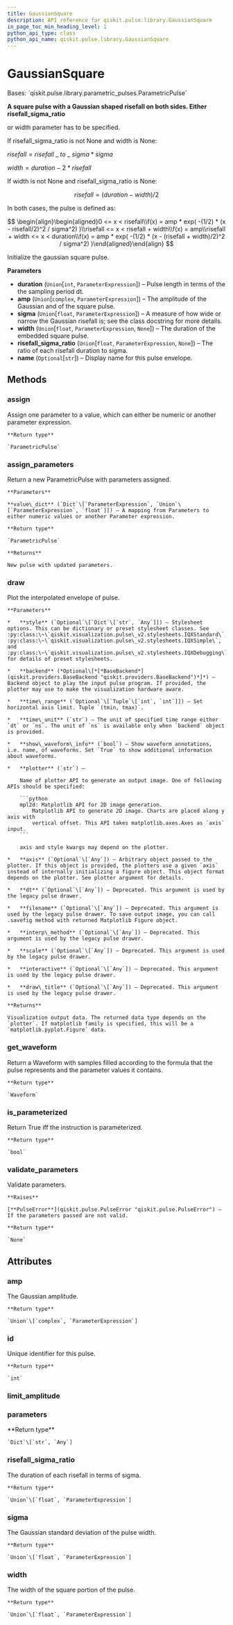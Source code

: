 ```yaml
---
title: GaussianSquare
description: API reference for qiskit.pulse.library.GaussianSquare
in_page_toc_min_heading_level: 1
python_api_type: class
python_api_name: qiskit.pulse.library.GaussianSquare
---
```


# GaussianSquare

<Class id="qiskit.pulse.library.GaussianSquare" github="https://github.com/qiskit/qiskit/tree/stable/0.18/qiskit/pulse/library/parametric_pulses.py" signature="GaussianSquare(duration, amp, sigma, width=None, risefall_sigma_ratio=None, name=None)">
  Bases: `qiskit.pulse.library.parametric_pulses.ParametricPulse`

  **A square pulse with a Gaussian shaped risefall on both sides. Either risefall\_sigma\_ratio**

  or width parameter has to be specified.

  If risefall\_sigma\_ratio is not None and width is None:

  $risefall = risefall$ \_ $to$ \_ $sigma * sigma$

  $width = duration - 2 * risefall$

  If width is not None and risefall\_sigma\_ratio is None:

$$
risefall = (duration - width) / 2
$$

  In both cases, the pulse is defined as:

$$
\begin{align}\begin{aligned}0 <= x < risefall\\f(x) = amp * exp( -(1/2) * (x - risefall/2)^2 / sigma^2) )\\risefall <= x < risefall + width\\f(x) = amp\\risefall + width <= x < duration\\f(x) = amp * exp( -(1/2) * (x - (risefall + width)/2)^2 / sigma^2) )\end{aligned}\end{align} 
$$

  Initialize the gaussian square pulse.

  **Parameters**

  *   **duration** (`Union`\[`int`, `ParameterExpression`]) – Pulse length in terms of the the sampling period dt.
  *   **amp** (`Union`\[`complex`, `ParameterExpression`]) – The amplitude of the Gaussian and of the square pulse.
  *   **sigma** (`Union`\[`float`, `ParameterExpression`]) – A measure of how wide or narrow the Gaussian risefall is; see the class docstring for more details.
  *   **width** (`Union`\[`float`, `ParameterExpression`, `None`]) – The duration of the embedded square pulse.
  *   **risefall\_sigma\_ratio** (`Union`\[`float`, `ParameterExpression`, `None`]) – The ratio of each risefall duration to sigma.
  *   **name** (`Optional`\[`str`]) – Display name for this pulse envelope.

  ## Methods

  ### assign

  <Function id="qiskit.pulse.library.GaussianSquare.assign" name="assign" signature="GaussianSquare.assign(parameter, value)">
    Assign one parameter to a value, which can either be numeric or another parameter expression.

    **Return type**

    `ParametricPulse`
  </Function>

  ### assign\_parameters

  <Function id="qiskit.pulse.library.GaussianSquare.assign_parameters" name="assign_parameters" signature="GaussianSquare.assign_parameters(value_dict)">
    Return a new ParametricPulse with parameters assigned.

    **Parameters**

    **value\_dict** (`Dict`\[`ParameterExpression`, `Union`\[`ParameterExpression`, `float`]]) – A mapping from Parameters to either numeric values or another Parameter expression.

    **Return type**

    `ParametricPulse`

    **Returns**

    New pulse with updated parameters.
  </Function>

  ### draw

  <Function id="qiskit.pulse.library.GaussianSquare.draw" name="draw" signature="GaussianSquare.draw(dt=None, style=None, filename=None, interp_method=None, scale=None, interactive=None, draw_title=None, backend=None, time_range=None, time_unit='dt', show_waveform_info=True, plotter='mpl2d', axis=None)">
    Plot the interpolated envelope of pulse.

    **Parameters**

    *   **style** (`Optional`\[`Dict`\[`str`, `Any`]]) – Stylesheet options. This can be dictionary or preset stylesheet classes. See :py:class:\~\`qiskit.visualization.pulse\_v2.stylesheets.IQXStandard\`, :py:class:\~\`qiskit.visualization.pulse\_v2.stylesheets.IQXSimple\`, and :py:class:\~\`qiskit.visualization.pulse\_v2.stylesheets.IQXDebugging\` for details of preset stylesheets.

    *   **backend** (*Optional\[*[*BaseBackend*](qiskit.providers.BaseBackend "qiskit.providers.BaseBackend")*]*) – Backend object to play the input pulse program. If provided, the plotter may use to make the visualization hardware aware.

    *   **time\_range** (`Optional`\[`Tuple`\[`int`, `int`]]) – Set horizontal axis limit. Tuple `(tmin, tmax)`.

    *   **time\_unit** (`str`) – The unit of specified time range either `dt` or `ns`. The unit of `ns` is available only when `backend` object is provided.

    *   **show\_waveform\_info** (`bool`) – Show waveform annotations, i.e. name, of waveforms. Set `True` to show additional information about waveforms.

    *   **plotter** (`str`) –

        Name of plotter API to generate an output image. One of following APIs should be specified:

        ```python
        mpl2d: Matplotlib API for 2D image generation.
            Matplotlib API to generate 2D image. Charts are placed along y axis with
            vertical offset. This API takes matplotlib.axes.Axes as `axis` input.
        ```

        axis and style kwargs may depend on the plotter.

    *   **axis** (`Optional`\[`Any`]) – Arbitrary object passed to the plotter. If this object is provided, the plotters use a given `axis` instead of internally initializing a figure object. This object format depends on the plotter. See plotter argument for details.

    *   **dt** (`Optional`\[`Any`]) – Deprecated. This argument is used by the legacy pulse drawer.

    *   **filename** (`Optional`\[`Any`]) – Deprecated. This argument is used by the legacy pulse drawer. To save output image, you can call .savefig method with returned Matplotlib Figure object.

    *   **interp\_method** (`Optional`\[`Any`]) – Deprecated. This argument is used by the legacy pulse drawer.

    *   **scale** (`Optional`\[`Any`]) – Deprecated. This argument is used by the legacy pulse drawer.

    *   **interactive** (`Optional`\[`Any`]) – Deprecated. This argument is used by the legacy pulse drawer.

    *   **draw\_title** (`Optional`\[`Any`]) – Deprecated. This argument is used by the legacy pulse drawer.

    **Returns**

    Visualization output data. The returned data type depends on the `plotter`. If matplotlib family is specified, this will be a `matplotlib.pyplot.Figure` data.
  </Function>

  ### get\_waveform

  <Function id="qiskit.pulse.library.GaussianSquare.get_waveform" name="get_waveform" signature="GaussianSquare.get_waveform()">
    Return a Waveform with samples filled according to the formula that the pulse represents and the parameter values it contains.

    **Return type**

    `Waveform`
  </Function>

  ### is\_parameterized

  <Function id="qiskit.pulse.library.GaussianSquare.is_parameterized" name="is_parameterized" signature="GaussianSquare.is_parameterized()">
    Return True iff the instruction is parameterized.

    **Return type**

    `bool`
  </Function>

  ### validate\_parameters

  <Function id="qiskit.pulse.library.GaussianSquare.validate_parameters" name="validate_parameters" signature="GaussianSquare.validate_parameters()">
    Validate parameters.

    **Raises**

    [**PulseError**](qiskit.pulse.PulseError "qiskit.pulse.PulseError") – If the parameters passed are not valid.

    **Return type**

    `None`
  </Function>

  ## Attributes

  ### amp

  <Attribute id="qiskit.pulse.library.GaussianSquare.amp" name="amp">
    The Gaussian amplitude.

    **Return type**

    `Union`\[`complex`, `ParameterExpression`]
  </Attribute>

  ### id

  <Attribute id="qiskit.pulse.library.GaussianSquare.id" name="id">
    Unique identifier for this pulse.

    **Return type**

    `int`
  </Attribute>

  ### limit\_amplitude

  <Attribute id="qiskit.pulse.library.GaussianSquare.limit_amplitude" name="limit_amplitude" attributeValue="= True" />

  ### parameters

  <Attribute id="qiskit.pulse.library.GaussianSquare.parameters" name="parameters">
    **Return type**

    `Dict`\[`str`, `Any`]
  </Attribute>

  ### risefall\_sigma\_ratio

  <Attribute id="qiskit.pulse.library.GaussianSquare.risefall_sigma_ratio" name="risefall_sigma_ratio">
    The duration of each risefall in terms of sigma.

    **Return type**

    `Union`\[`float`, `ParameterExpression`]
  </Attribute>

  ### sigma

  <Attribute id="qiskit.pulse.library.GaussianSquare.sigma" name="sigma">
    The Gaussian standard deviation of the pulse width.

    **Return type**

    `Union`\[`float`, `ParameterExpression`]
  </Attribute>

  ### width

  <Attribute id="qiskit.pulse.library.GaussianSquare.width" name="width">
    The width of the square portion of the pulse.

    **Return type**

    `Union`\[`float`, `ParameterExpression`]
  </Attribute>
</Class>

